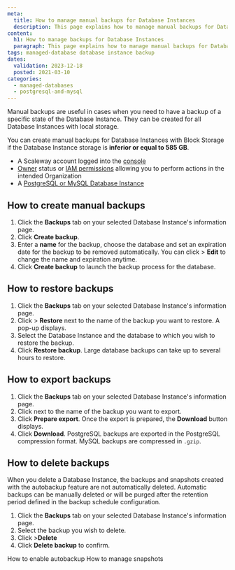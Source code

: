 ```yaml
---
meta:
  title: How to manage manual backups for Database Instances
  description: This page explains how to manage manual backups for Database Instances
content:
  h1: How to manage backups for Database Instances
  paragraph: This page explains how to manage manual backups for Database Instances
tags: managed-database database instance backup
dates:
  validation: 2023-12-18
  posted: 2021-03-10
categories:
  - managed-databases
  - postgresql-and-mysql
---
```


Manual backups are useful in cases when you need to have a backup of a specific state of the Database Instance. They can be created for all Database Instances with local storage.

You can create manual backups for Database Instances with Block Storage if the Database Instance storage is **inferior or equal to 585 GB**.

<Macro id="requirements" />

- A Scaleway account logged into the [console](https://console.scaleway.com)
- [Owner](/identity-and-access-management/iam/concepts/#owner) status or [IAM permissions](/identity-and-access-management/iam/concepts/#permission) allowing you to perform actions in the intended Organization
- A [PostgreSQL or MySQL Database Instance](/managed-databases/postgresql-and-mysql/quickstart)

## How to create manual backups

1. Click the **Backups** tab on your selected Database Instance's information page.
2. Click **Create backup**.
3. Enter a **name** for the backup, choose the database and set an expiration date for the backup to be removed automatically.
    <Message type="note">
      You can click <Icon name="more" /> > **Edit** to change the name and expiration anytime.
    </Message>
4. Click **Create backup** to launch the backup process for the database.

## How to restore backups

1. Click the **Backups** tab on your selected Database Instance's information page.
2. Click <Icon name="more" /> > **Restore** next to the name of the backup you want to restore. A pop-up displays.
4. Select the Database Instance and the database to which you wish to restore the backup.
5. Click **Restore backup**.
    <Message type="note">
      Large database backups can take up to several hours to restore.
    </Message>

## How to export backups

1. Click the **Backups** tab on your selected Database Instance's information page.
2. Click <Icon name="more" /> next to the name of the backup you want to export.
3. Click **Prepare export**. Once the export is prepared, the **Download** button displays.
4. Click **Download**.
    <Message type="note">
      PostgreSQL backups are exported in the PostgreSQL compression format. MySQL backups are compressed in `.gzip`.
    </Message>

## How to delete backups

When you delete a Database Instance, the backups and snapshots created with the autobackup feature are not automatically deleted.
Automatic backups can be manually deleted or will be purged after the retention period defined in the backup schedule configuration.

1. Click the **Backups** tab on your selected Database Instance's information page.
2. Select the backup you wish to delete.
3. Click <Icon name="more" /> >**Delete**
4. Click **Delete backup** to confirm.


<Navigation title="See also">
  <PreviousButton to="/managed-databases/postgresql-and-mysql/how-to/enable-autobackup/">How to enable autobackup</PreviousButton>
  <NextButton to="/managed-databases/postgresql-and-mysql/how-to/manage-snapshots/">How to manage snapshots</NextButton>
</Navigation>